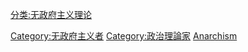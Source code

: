 [[Category:无政府主义者|Category:无政府主义者]]
[[分类:无政府主义理论|分类:无政府主义理论]]
[[Category:政治理論家|Category:政治理論家]]
[[Category:理論家|Anarchism]]